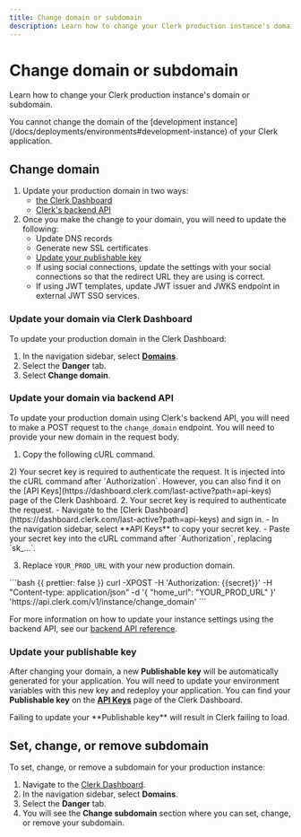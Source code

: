 ```yaml
---
title: Change domain or subdomain
description: Learn how to change your Clerk production instance's domain or subdomain.
---
```


# Change domain or subdomain

Learn how to change your Clerk production instance's domain or subdomain.

<Callout type="Info">
  You cannot change the domain of the [development instance](/docs/deployments/environments#development-instance) of your Clerk application.
</Callout>

## Change domain

1. Update your production domain in two ways:
   - [the Clerk Dashboard](#update-your-domain-via-clerk-dashboard)
   - [Clerk's backend API](#update-your-domain-via-backend-api)
1. Once you make the change to your domain, you will need to update the following:
   - Update DNS records
   - Generate new SSL certificates
   - [Update your publishable key](#updating-your-publishable-key)
   - If using social connections, update the settings with your social connections so that the redirect URL they are using is correct.
   - If using JWT templates, update JWT issuer and JWKS endpoint in external JWT SSO services.

### Update your domain via Clerk Dashboard

To update your production domain in the Clerk Dashboard:

1. In the navigation sidebar, select **[Domains](https://dashboard.clerk.com/last-active?path=domains)**.
1. Select the **Danger** tab.
1. Select **Change domain**.

### Update your domain via backend API

To update your production domain using Clerk's backend API, you will need to make a POST request to the `change_domain` endpoint. You will need to provide your new domain in the request body.

1. Copy the following cURL command.

<SignedIn>
  2) Your secret key is required to authenticate the request. It is injected into the cURL command after `Authorization`. However, you can also find it on the [API Keys](https://dashboard.clerk.com/last-active?path=api-keys) page of the Clerk Dashboard.
</SignedIn>

<SignedOut>
  2. Your secret key is required to authenticate the request.
     - Navigate to the [Clerk Dashboard](https://dashboard.clerk.com/last-active?path=api-keys) and sign in.
     - In the navigation sidebar, select **API Keys** to copy your secret key.
     - Paste your secret key into the cURL command after `Authorization`, replacing `sk_...`.
</SignedOut>

3. Replace `YOUR_PROD_URL` with your new production domain.

<InjectKeys>
  ```bash {{ prettier: false }}
  curl -XPOST -H 'Authorization: {{secret}}' -H "Content-type: application/json" -d '{
  "home_url": "YOUR_PROD_URL"
  }' 'https://api.clerk.com/v1/instance/change_domain'
  ```
</InjectKeys>

For more information on how to update your instance settings using the backend API, see our [backend API reference](https://clerk.com/docs/reference/backend-api/tag/Beta-Features#operation/UpdateInstanceAuthConfig).

### Update your publishable key

After changing your domain, a new **Publishable key** will be automatically generated for your application. You will need to update your environment variables with this new key and redeploy your application. You can find your **Publishable key** on the **[API Keys](https://dashboard.clerk.com/last-active?path=api-keys)** page of the Clerk Dashboard.

<Callout>
  Failing to update your **Publishable key** will result in Clerk failing to load.
</Callout>

## Set, change, or remove subdomain

To set, change, or remove a subdomain for your production instance:

1. Navigate to the [Clerk Dashboard](https://dashboard.clerk.com/last-active?path=domains).
1. In the navigation sidebar, select **Domains**.
1. Select the **Danger** tab.
1. You will see the **Change subdomain** section where you can set, change, or remove your subdomain.
